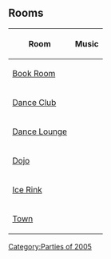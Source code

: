 {{CPW|Halloween Party 2005}}
==Rooms==
<center>
{|class="wikitable" border="1"
!Room!!Music
|-
|[[Media:Book2 03 halloween.swf|Book Room]]||{{n/a}}
|-
|[[Media:Dance1b halloween.swf|Dance Club]]||{{n/a}}
|-
|[[Media:Lounge1 halloween.swf|Dance Lounge]]||{{n/a}}
|-
|[[Media:Dojo halloween.swf|Dojo]]||{{n/a}}
|-
|[[Media:Icerink halloween.swf|Ice Rink]]||{{n/a}}
|-
|[[Media:Town halloween.swf|Town]]||{{n/a}}
|}

</center>
{{Parties}}

[[Category:Parties of 2005]]
